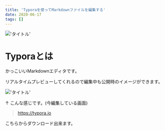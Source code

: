 ```yaml
---
title: 'Typoraを使ってMarkdownファイルを編集する'
date: 2020-06-17
tags: []
---
```


!['タイトル'](https://i.gyazo.com/af8f71d9be1d7b0514be95e51ef5bd4c.png)

# Typoraとは

かっこいいMarkdownエディタです。

リアルタイムプレビューしてくれるので編集中も公開時のイメージができます。

!['タイトル'](https://i.gyazo.com/fa9ed214b2ea989e9952dce43d38218e.png)

↑ こんな感じです。(今編集している画面)

> https://typora.io

こちらからダウンロード出来ます。
